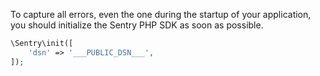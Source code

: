 To capture all errors, even the one during the startup of your application, you should initialize the Sentry PHP SDK as soon as possible.

```php
\Sentry\init([
    'dsn' => '___PUBLIC_DSN___',
]);
```
